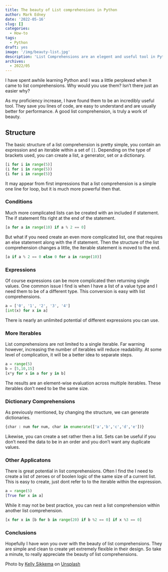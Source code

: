 ```yaml
---
title: The beauty of List comprehensions in Python
author: Mark Edney
date: '2022-05-16'
slug: []
categories:
  - How-to
tags:
  - Python
draft: yes
image: '/img/beauty-list.jpg'
description: 'List Comprehensions are an elegent and useful tool in Python, that ever Python coder should know about.'
archives:
  - 2022/05
---
```


I have spent awhile learning Python and I was a little perplexed when it came to list comprehensions. Why would you use them? Isn't there just an easier why?

As my proficiency increase, I have found them to be an incredibly useful tool. They save you lines of code, are easy to understand and are usually better for performance. A good list comprehension, is truly a work of beauty.

## Structure

The basic structure of a list comprehension is pretty simple, you contain an expression and an iterable within a set of `[]`. Depending on the type of brackets used, you can create a list, a generator, set or a dictionary.

```python
[i for i in range(5)]
(i for i in range(5))
{i for i in range(5)}
```

It may appear from first impressions that a list comprehension is a simple one line for loop, but it is much more powerful then that. 

### Conditions

Much more complicated lists can be created with an included if statement. The if statement fits right at the end of the statement. 

```python
[a for a in range(10) if a % 2 == 0]
```

But what if you need create an even more complicated list, one that requires an else statement along with the if statement. Then the structure of the list comprehension changes a little, the iterable statement is moved to the end. 

```python
[a if a % 2 == 0 else 0 for a in range(10)]
```

### Expressions

Of course expressions can be more complicated then returning single values. One common issue I find is when I have a list of a value type and I need them to be of a different type. This conversion is easy with list comprehensions. 

```python
a = ['0', '1', '2', '3', '4']
[int(x) for x in a]
```
There is nearly an unlimited potential of different expressions you can use.

### More Iterables

List comprehensions are not limited to a single iterable. Far warning however, increasing the number of iterables will reduce readability. At some level of complication, it will be a better idea to separate steps. 

```python
a = range(5)
b = [5,10,15]
[x*y for x in a for y in b]
```

The results are an element-wise evaluation across multiple iterables. These iterables don't need to be the same size.

### Dictionary Comprehensions

As previously mentioned, by changing the structure, we can generate dictionaries.

```python
{char : num for num, char in enumerate(['a','b','c','d','e'])}
```
Likewise, you can create a set rather then a list. Sets can be useful if you don't need the data to be in an order and you don't want any duplicate values. 

### Other Applicatons

There is great potential in list comprehensions. Often I find the I need to create a list of zeroes or of boolen logic of the same size of a current list. This is easy to create, just dont refer to to the iterable within the expression. 

```python
a = range(5)
[True for x in a]
```

While it may not be best practice, you can nest a list comprehension within another list comprehension. 

```python
[x for x in [b for b in range(20) if b %2 == 0] if x %3 == 0]
```

### Conclusions

Hopefully I have won you over with the beauty of list comprehensions. They are simple and clean to create yet extremely flexible in their design. So take a minute, to really appreciate the beauty of list comprehensions. 

Photo by [Kelly Sikkema](https://unsplash.com/@kellysikkema?utm_source=unsplash&utm_medium=referral&utm_content=creditCopyText) on [Unsplash](https://unsplash.com/s/photos/lists?utm_source=unsplash&utm_medium=referral&utm_content=creditCopyText)
  